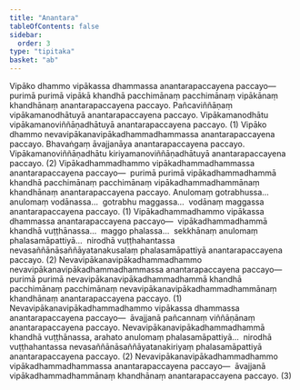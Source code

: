 ```yaml
---
title: "Anantara"
tableOfContents: false
sidebar:
  order: 3
type: "tipitaka"
basket: "ab"
---
```



<DynamicBreadcrumb />

<Division number="97">

<Paragraph number="2299">
Vipāko dhammo vipākassa dhammassa anantarapaccayena paccayo—  purimā purimā vipākā khandhā pacchimānaṃ pacchimānaṃ vipākānaṃ khandhānaṃ anantarapaccayena paccayo. Pañcaviññāṇaṃ vipākamanodhātuyā anantarapaccayena paccayo. Vipākamanodhātu vipākamanoviññāṇadhātuyā anantarapaccayena paccayo. (1)
</Paragraph>

<Paragraph number="2300">
Vipāko dhammo nevavipākanavipākadhammadhammassa anantarapaccayena paccayo. Bhavaṅgaṃ āvajjanāya anantarapaccayena paccayo. Vipākamanoviññāṇadhātu kiriyamanoviññāṇadhātuyā anantarapaccayena paccayo. (2)
</Paragraph>

<Paragraph number="2301">
Vipākadhammadhammo vipākadhammadhammassa anantarapaccayena paccayo—  purimā purimā vipākadhammadhammā khandhā pacchimānaṃ pacchimānaṃ vipākadhammadhammānaṃ khandhānaṃ anantarapaccayena paccayo. Anulomaṃ gotrabhussa…  anulomaṃ vodānassa…  gotrabhu maggassa…  vodānaṃ maggassa anantarapaccayena paccayo. (1)
</Paragraph>

<Paragraph number="2302">
Vipākadhammadhammo vipākassa dhammassa anantarapaccayena paccayo—  vipākadhammadhammā khandhā vuṭṭhānassa…  maggo phalassa…  sekkhānaṃ anulomaṃ phalasamāpattiyā…  nirodhā vuṭṭhahantassa nevasaññānāsaññāyatanakusalaṃ phalasamāpattiyā anantarapaccayena paccayo. (2)
</Paragraph>

<Paragraph number="2303">
Nevavipākanavipākadhammadhammo nevavipākanavipākadhammadhammassa anantarapaccayena paccayo—  purimā purimā nevavipākanavipākadhammadhammā khandhā pacchimānaṃ pacchimānaṃ nevavipākanavipākadhammadhammānaṃ khandhānaṃ anantarapaccayena paccayo. (1)
</Paragraph>

<Paragraph number="2304">
Nevavipākanavipākadhammadhammo vipākassa dhammassa anantarapaccayena paccayo—  āvajjanā pañcannaṃ viññāṇānaṃ anantarapaccayena paccayo. Nevavipākanavipākadhammadhammā khandhā vuṭṭhānassa, arahato anulomaṃ phalasamāpattiyā…  nirodhā vuṭṭhahantassa nevasaññānāsaññāyatanakiriyaṃ phalasamāpattiyā anantarapaccayena paccayo. (2)
</Paragraph>

<Paragraph number="2305">
Nevavipākanavipākadhammadhammo vipākadhammadhammassa anantarapaccayena paccayo—  āvajjanā vipākadhammadhammānaṃ khandhānaṃ anantarapaccayena paccayo. (3)
</Paragraph>
</Division>